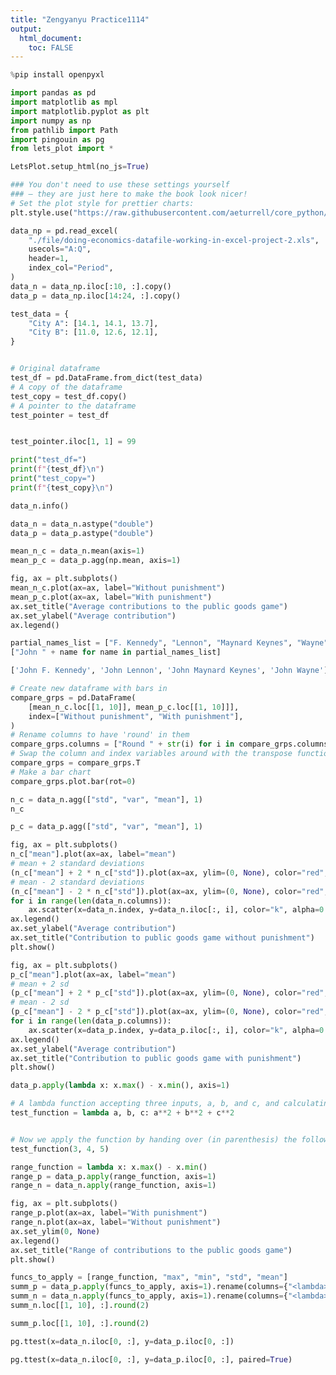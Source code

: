 ```yaml
---
title: "Zengyanyu Practice1114"
output: 
  html_document:
    toc: FALSE
---
```


```python
%pip install openpyxl
```

```python
import pandas as pd
import matplotlib as mpl
import matplotlib.pyplot as plt
import numpy as np
from pathlib import Path
import pingouin as pg
from lets_plot import *

LetsPlot.setup_html(no_js=True)

### You don't need to use these settings yourself
### — they are just here to make the book look nicer!
# Set the plot style for prettier charts:
plt.style.use("https://raw.githubusercontent.com/aeturrell/core_python/main/plot_style.txt")
```

```python
data_np = pd.read_excel(
    "./file/doing-economics-datafile-working-in-excel-project-2.xls",
    usecols="A:Q",
    header=1,
    index_col="Period",
)
data_n = data_np.iloc[:10, :].copy()
data_p = data_np.iloc[14:24, :].copy()
```

```python
test_data = {
    "City A": [14.1, 14.1, 13.7],
    "City B": [11.0, 12.6, 12.1],
}


# Original dataframe
test_df = pd.DataFrame.from_dict(test_data)
# A copy of the dataframe
test_copy = test_df.copy()
# A pointer to the dataframe
test_pointer = test_df


test_pointer.iloc[1, 1] = 99
```

```python
print("test_df=")
print(f"{test_df}\n")
print("test_copy=")
print(f"{test_copy}\n")
```

```python
data_n.info()
```

```python
data_n = data_n.astype("double")
data_p = data_p.astype("double")
```

```python
mean_n_c = data_n.mean(axis=1)
mean_p_c = data_p.agg(np.mean, axis=1)
```

```python
fig, ax = plt.subplots()
mean_n_c.plot(ax=ax, label="Without punishment")
mean_p_c.plot(ax=ax, label="With punishment")
ax.set_title("Average contributions to the public goods game")
ax.set_ylabel("Average contribution")
ax.legend()
```

```python
partial_names_list = ["F. Kennedy", "Lennon", "Maynard Keynes", "Wayne"]
["John " + name for name in partial_names_list]
```

```python
['John F. Kennedy', 'John Lennon', 'John Maynard Keynes', 'John Wayne']
```

```python
# Create new dataframe with bars in
compare_grps = pd.DataFrame(
    [mean_n_c.loc[[1, 10]], mean_p_c.loc[[1, 10]]],
    index=["Without punishment", "With punishment"],
)
# Rename columns to have 'round' in them
compare_grps.columns = ["Round " + str(i) for i in compare_grps.columns]
# Swap the column and index variables around with the transpose function, ready for plotting (.T is transpose)
compare_grps = compare_grps.T
# Make a bar chart
compare_grps.plot.bar(rot=0)
```

```python
n_c = data_n.agg(["std", "var", "mean"], 1)
n_c
```

```python
p_c = data_p.agg(["std", "var", "mean"], 1)
```

```python
fig, ax = plt.subplots()
n_c["mean"].plot(ax=ax, label="mean")
# mean + 2 standard deviations
(n_c["mean"] + 2 * n_c["std"]).plot(ax=ax, ylim=(0, None), color="red", label="±2 s.d.")
# mean - 2 standard deviations
(n_c["mean"] - 2 * n_c["std"]).plot(ax=ax, ylim=(0, None), color="red", label="")
for i in range(len(data_n.columns)):
    ax.scatter(x=data_n.index, y=data_n.iloc[:, i], color="k", alpha=0.3)
ax.legend()
ax.set_ylabel("Average contribution")
ax.set_title("Contribution to public goods game without punishment")
plt.show()
```

```python
fig, ax = plt.subplots()
p_c["mean"].plot(ax=ax, label="mean")
# mean + 2 sd
(p_c["mean"] + 2 * p_c["std"]).plot(ax=ax, ylim=(0, None), color="red", label="±2 s.d.")
# mean - 2 sd
(p_c["mean"] - 2 * p_c["std"]).plot(ax=ax, ylim=(0, None), color="red", label="")
for i in range(len(data_p.columns)):
    ax.scatter(x=data_p.index, y=data_p.iloc[:, i], color="k", alpha=0.3)
ax.legend()
ax.set_ylabel("Average contribution")
ax.set_title("Contribution to public goods game with punishment")
plt.show()
```

```python
data_p.apply(lambda x: x.max() - x.min(), axis=1)
```

```python
# A lambda function accepting three inputs, a, b, and c, and calculating the sum of the squares
test_function = lambda a, b, c: a**2 + b**2 + c**2


# Now we apply the function by handing over (in parenthesis) the following inputs: a=3, b=4 and c=5
test_function(3, 4, 5)
```

```python
range_function = lambda x: x.max() - x.min()
range_p = data_p.apply(range_function, axis=1)
range_n = data_n.apply(range_function, axis=1)
```

```python
fig, ax = plt.subplots()
range_p.plot(ax=ax, label="With punishment")
range_n.plot(ax=ax, label="Without punishment")
ax.set_ylim(0, None)
ax.legend()
ax.set_title("Range of contributions to the public goods game")
plt.show()
```

```python
funcs_to_apply = [range_function, "max", "min", "std", "mean"]
summ_p = data_p.apply(funcs_to_apply, axis=1).rename(columns={"<lambda>": "range"})
summ_n = data_n.apply(funcs_to_apply, axis=1).rename(columns={"<lambda>": "range"})
summ_n.loc[[1, 10], :].round(2)
```

```python
summ_p.loc[[1, 10], :].round(2)
```

```python
pg.ttest(x=data_n.iloc[0, :], y=data_p.iloc[0, :])
```

```python
pg.ttest(x=data_n.iloc[0, :], y=data_p.iloc[0, :], paired=True)
```